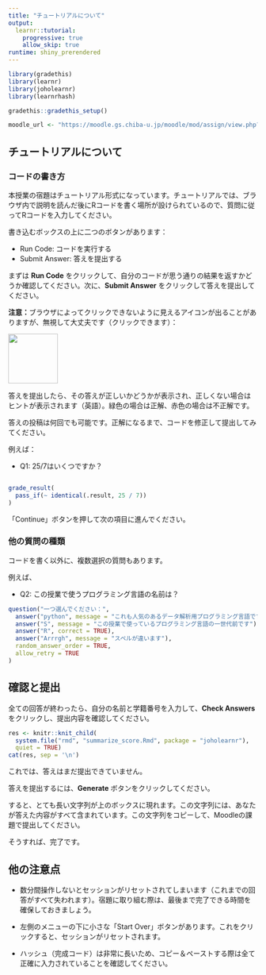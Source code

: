 ```yaml
---
title: "チュートリアルについて"
output:
  learnr::tutorial:
    progressive: true
    allow_skip: true
runtime: shiny_prerendered
---
```


```r
library(gradethis)
library(learnr)
library(joholearnr)
library(learnrhash)

gradethis::gradethis_setup()

moodle_url <- "https://moodle.gs.chiba-u.jp/moodle/mod/assign/view.php?id=1444803"
```

## チュートリアルについて

### コードの書き方

本授業の宿題はチュートリアル形式になっています。チュートリアルでは、ブラウザ内で説明を読んだ後にRコードを書く場所が設けられているので、質問に従ってRコードを入力してください。

書き込むボックスの上に二つのボタンがあります：

- Run Code: コードを実行する
- Submit Answer: 答えを提出する

まずは **Run Code** をクリックして、自分のコードが思う通りの結果を返すかどうか確認してください。次に、**Submit Answer** をクリックして答えを提出してください。

**注意：**ブラウザによってクリックできないように見えるアイコンが出ることがありますが、無視して大丈夫です（クリックできます）：

![](https://raw.githubusercontent.com/joelnitta/joholearnr/refs/heads/main/inst/tutorials/00-learnr/arrow-bug.png){width=100px}

答えを提出したら、その答えが正しいかどうかが表示され、正しくない場合はヒントが表示されます（英語）。緑色の場合は正解、赤色の場合は不正解です。

答えの投稿は何回でも可能です。正解になるまで、コードを修正して提出してみてください。

例えば：

- Q1: 25/7はいくつですか？

```r

```

```r
grade_result(
  pass_if(~ identical(.result, 25 / 7))
)
```

「Continue」ボタンを押して次の項目に進んでください。

### 他の質問の種類

コードを書く以外に、複数選択の質問もあります。

例えば、

- Q2: この授業で使うプログラミング言語の名前は？

```r
question("一つ選んでください：",
  answer("python", message = "これも人気のあるデータ解析用プログラミング言語ですが、この授業では使いません"),
  answer("S", message = "この授業で使っているプログラミング言語の一世代前です"),
  answer("R", correct = TRUE),
  answer("Arrrgh", message = "スペルが違います"),
  random_answer_order = TRUE,
  allow_retry = TRUE
)
```

## 確認と提出

全ての回答が終わったら、自分の名前と学籍番号を入力して、**Check Answers** をクリックし、提出内容を確認してください。

```r
res <- knitr::knit_child(
  system.file("rmd", "summarize_score.Rmd", package = "joholearnr"),
  quiet = TRUE)
cat(res, sep = '\n')
```

これでは、答えはまだ提出できていません。

答えを提出するには、**Generate** ボタンをクリックしてください。

すると、とても長い文字列が上のボックスに現れます。この文字列には、あなたが答えた内容がすべて含まれています。この文字列をコピーして、Moodleの課題で提出してください。

そうすれば、完了です。

## 他の注意点

- 数分間操作しないとセッションがリセットされてしまいます（これまでの回答がすべて失われます）。宿題に取り組む際は、最後まで完了できる時間を確保しておきましょう。

- 左側のメニューの下に小さな「Start Over」ボタンがあります。これをクリックすると、セッションがリセットされます。

- ハッシュ（完成コード）は非常に長いため、コピー＆ペーストする際は全て正確に入力されていることを確認してください。
